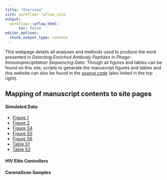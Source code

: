 ```yaml
---
title: "Overview"
site: workflowr::wflow_site
output:
  workflowr::wflow_html:
      toc: false
editor_options:
  chunk_output_type: console
---
```


This webpage details all analyses and methods used to produce the work presented in _Detecting Enriched Antibody Peptides in Phage-Immunoprecipitation Sequencing Data_. Though all figures and tables can be found on this site, scripts to generate the manuscript figures and tables and this website can also be found in the [source code](https://github.com/athchen/beer_manuscript) (also linked in the top right). 

## Mapping of manuscript contents to site pages

#### Simulated Data

* [Figure 1](https://athchen.github.io/beer_manuscript/simulation.html#Figure_1)
* [Figure 2](https://athchen.github.io/beer_manuscript/simulation.html#Figure_2)
* [Figure S4](https://athchen.github.io/beer_manuscript/simulation.html#Figure_S4)
* [Figure S5](https://athchen.github.io/beer_manuscript/simulation.html#Figure_S5)
* [Figure S6](https://athchen.github.io/beer_manuscript/simulation.html#Figure_S6)
* [Table S1](https://athchen.github.io/beer_manuscript/simulation.html#Table_S1)
* [Table S2](https://athchen.github.io/beer_manuscript/simulation.html#Table_S2)
 
#### HIV Elite Controllers

#### CoronaScan Samples
